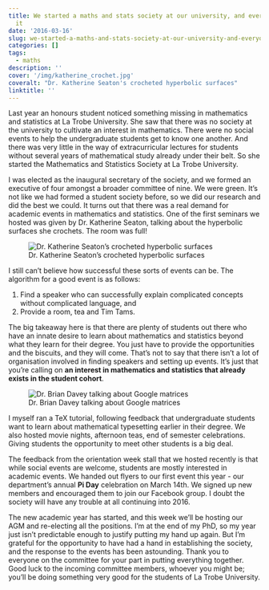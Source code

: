 ```yaml
---
title: We started a maths and stats society at our university, and everyone loves
  it
date: '2016-03-16'
slug: we-started-a-maths-and-stats-society-at-our-university-and-everyone-loves-it
categories: []
tags:
  - maths
description: ''
cover: '/img/katherine_crochet.jpg'
coveralt: "Dr. Katherine Seaton's crocheted hyperbolic surfaces" 
linktitle: ''
---
```


Last year an honours student noticed something missing in mathematics and statistics at La Trobe University. She saw that there was no society at the university to cultivate an interest in mathematics. There were no social events to help the undergraduate students get to know one another. And there was very little in the way of extracurricular lectures for students without several years of mathematical study already under their belt. So she started the Mathematics and Statistics Society at La Trobe University.

I was elected as the inaugural secretary of the society, and we formed an executive of four amongst a broader committee of nine. We were green. It's not like we had formed a student society before, so we did our research and did the best we could. It turns out that there was a real demand for academic events in mathematics and statistics. One of the first seminars we hosted was given by Dr. Katherine Seaton, talking about the hyperbolic surfaces she crochets. The room was full!

![Dr. Katherine Seaton's crocheted hyperbolic surfaces](/img/katherine_crochet.jpg)

I still can't believe how successful these sorts of events can be. The algorithm for a good event is as follows:

(1) Find a speaker who can successfully explain complicated concepts without complicated language, and
(2) Provide a room, tea and Tim Tams.

The big takeaway here is that there are plenty of students out there who have an innate desire to learn about mathematics and statistics beyond what they learn for their degree. You just have to provide the opportunities and the biscuits, and they will come. That's not to say that there isn't a lot of organisation involved in finding speakers and setting up events. It's just that you're calling on <strong>an interest in mathematics and statistics that already exists in the student cohort</strong>.

![Dr. Brian Davey talking about Google matrices](/img/brian_google_matrices.jpg)

I myself ran a TeX tutorial, following feedback that undergraduate students want to learn about mathematical typesetting earlier in their degree. We also hosted movie nights, afternoon teas, end of semester celebrations. Giving students the opportunity to meet other students is a big deal.

The feedback from the orientation week stall that we hosted recently is that while social events are welcome, students are mostly interested in academic events. We handed out flyers to our first event this year - our department's annual <strong>Pi Day</strong> celebration on March 14th. We signed up new members and encouraged them to join our Facebook group. I doubt the society will have any trouble at all continuing into 2016.

The new academic year has started, and this week we'll be hosting our AGM and re-electing all the positions. I'm at the end of my PhD, so my year just isn't predictable enough to justify putting my hand up again. But I'm grateful for the opportunity to have had a hand in establishing the society, and the response to the events has been astounding. Thank you to everyone on the committee for your part in putting everything together. Good luck to the incoming committee members, whoever you might be; you'll be doing something very good for the students of La Trobe University.